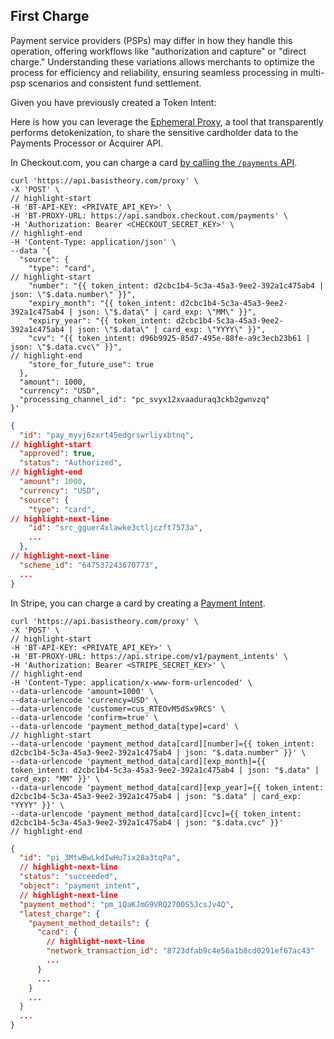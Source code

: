
## First Charge

Payment service providers (PSPs) may differ in how they handle this operation, offering workflows like "authorization and capture" or "direct charge." Understanding these variations allows merchants to optimize the process for efficiency and reliability, ensuring seamless processing in multi-psp scenarios and consistent fund settlement.

Given you have previously created a Token Intent:

<TokenIntentSample />

Here is how you can leverage the [Ephemeral Proxy](/docs/api/proxies/ephemeral-proxy), a tool that transparently performs detokenization, to share the sensitive cardholder data to the Payments Processor or Acquirer API.

<Tabs className="bt-tabs" queryString="processor">
  <TabItem value="checkout.com" label="Checkout.com">

In Checkout.com, you can charge a card [by calling the `/payments` API](https://www.checkout.com/docs/payments/accept-payments/accept-a-payment-using-the-api#Request_a_payment_with_full_card_details).

```shell showLineNumbers title="Request a Payment"
curl 'https://api.basistheory.com/proxy' \
-X 'POST' \
// highlight-start
-H 'BT-API-KEY: <PRIVATE_API_KEY>' \
-H 'BT-PROXY-URL: https://api.sandbox.checkout.com/payments' \
-H 'Authorization: Bearer <CHECKOUT_SECRET_KEY>' \
// highlight-end
-H 'Content-Type: application/json' \
--data '{
  "source": {
    "type": "card",
// highlight-start
    "number": "{{ token_intent: d2cbc1b4-5c3a-45a3-9ee2-392a1c475ab4 | json: \"$.data.number\" }}",
    "expiry_month": "{{ token_intent: d2cbc1b4-5c3a-45a3-9ee2-392a1c475ab4 | json: \"$.data\" | card_exp: \"MM\" }}",
    "expiry_year": "{{ token_intent: d2cbc1b4-5c3a-45a3-9ee2-392a1c475ab4 | json: \"$.data\" | card_exp: \"YYYY\" }}",
    "cvv": "{{ token_intent: d96b9925-85d7-495e-88fe-a9c3ecb23b61 | json: \"$.data.cvc\" }}",
// highlight-end
    "store_for_future_use": true
  },
  "amount": 1000,
  "currency": "USD",
  "processing_channel_id": "pc_svyx12xvaaduraq3ckb2gwnvzq"
}'
```
```json showLineNumbers title="Payment Response"
{
  "id": "pay_myvj6zxrt45edgrswrliyxbtnq",
// highlight-start
  "approved": true,
  "status": "Authorized",
// highlight-end
  "amount": 1000,
  "currency": "USD",
  "source": {
    "type": "card",
// highlight-next-line
    "id": "src_gguer4xlawke3ctljczft7573a",
    ...
  },
// highlight-next-line
  "scheme_id": "647537243670773",
  ...
}
```

  </TabItem>
  <TabItem value="stripe" label="Stripe">

In Stripe, you can charge a card by creating a [Payment Intent](https://docs.stripe.com/payments/payment-intents).

```shell showLineNumbers title="Create a Payment Intent"
curl 'https://api.basistheory.com/proxy' \
-X 'POST' \
// highlight-start
-H 'BT-API-KEY: <PRIVATE_API_KEY>' \
-H 'BT-PROXY-URL: https://api.stripe.com/v1/payment_intents' \
-H 'Authorization: Bearer <STRIPE_SECRET_KEY>' \
// highlight-end
-H 'Content-Type: application/x-www-form-urlencoded' \
--data-urlencode 'amount=1000' \
--data-urlencode 'currency=USD' \
--data-urlencode 'customer=cus_RTEOvM5dSx9RCS' \
--data-urlencode 'confirm=true' \
--data-urlencode 'payment_method_data[type]=card' \
// highlight-start
--data-urlencode 'payment_method_data[card][number]={{ token_intent: d2cbc1b4-5c3a-45a3-9ee2-392a1c475ab4 | json: "$.data.number" }}' \
--data-urlencode 'payment_method_data[card][exp_month]={{ token_intent: d2cbc1b4-5c3a-45a3-9ee2-392a1c475ab4 | json: "$.data" |  card_exp: "MM" }}' \
--data-urlencode 'payment_method_data[card][exp_year]={{ token_intent: d2cbc1b4-5c3a-45a3-9ee2-392a1c475ab4 | json: "$.data" | card_exp: "YYYY" }}' \
--data-urlencode 'payment_method_data[card][cvc]={{ token_intent: d2cbc1b4-5c3a-45a3-9ee2-392a1c475ab4 | json: "$.data.cvc" }}'
// highlight-end
```

```json showLineNumbers title="Payment Intent Response"
{
  "id": "pi_3MtwBwLkdIwHu7ix28a3tqPa",
  // highlight-next-line
  "status": "succeeded",
  "object": "payment_intent",
  // highlight-next-line
  "payment_method": "pm_1QaKJmG9VRQ2700S5JcsJv4Q",
  "latest_charge": {
    "payment_method_details": {
      "card": {
        // highlight-next-line
        "network_transaction_id": "8723dfab9c4e56a1b8cd0291ef67ac43"
        ...
      }
      ...
    }
    ...
  }
  ...
}
```
  </TabItem>
</Tabs>

<NotRestrictedAlert />
